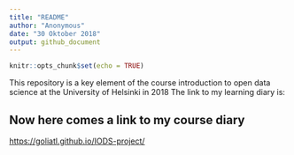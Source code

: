 ```yaml
---
title: "README"
author: "Anonymous"
date: "30 Oktober 2018"
output: github_document
---
```


```r
knitr::opts_chunk$set(echo = TRUE)
```
This repository is a key element of the 
course introduction to open data science 
at the University of Helsinki in 2018
The link to my learning diary is:

## Now here comes a link to my course diary
<https://goliatl.github.io/IODS-project/>




